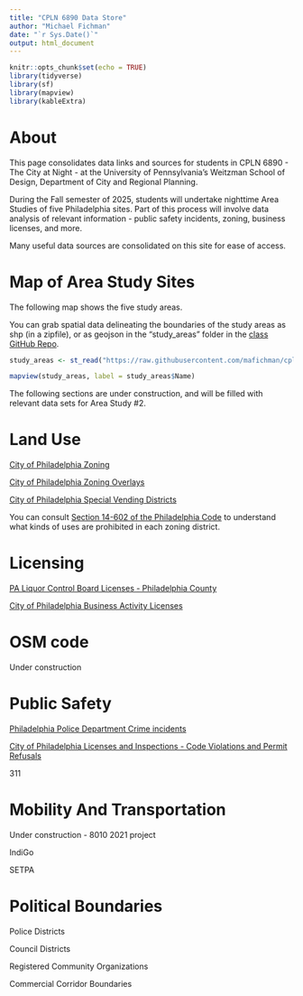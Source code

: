 ```yaml
---
title: "CPLN 6890 Data Store"
author: "Michael Fichman"
date: "`r Sys.Date()`"
output: html_document
---
```


```r
knitr::opts_chunk$set(echo = TRUE)
library(tidyverse)
library(sf)
library(mapview)
library(kableExtra)
```

# About

This page consolidates data links and sources for students in CPLN 6890 - The City at Night - at the University of Pennsylvania's Weitzman School of Design, Department of City and Regional Planning.

During the Fall semester of 2025, students will undertake nighttime Area Studies of five Philadelphia sites. Part of this process will involve data analysis of relevant information - public safety incidents, zoning, business licenses, and more.

Many useful data sources are consolidated on this site for ease of access.

# Map of Area Study Sites

The following map shows the five study areas.

You can grab spatial data delineating the boundaries of the study areas as shp (in a zipfile), or as geojson in the "study_areas" folder in the [class GitHub Repo](https://github.com/mafichman/cpln_6890/tree/main/study_areas/2025).


```r
study_areas <- st_read("https://raw.githubusercontent.com/mafichman/cpln_6890/refs/heads/main/study_areas/2025/geojson/study_areas_2025.geojson")

mapview(study_areas, label = study_areas$Name)

```

The following sections are under construction, and will be filled with relevant data sets for Area Study #2.

# Land Use

[City of Philadelphia Zoning](https://opendataphilly.org/datasets/zoning-base-districts/)

[City of Philadelphia Zoning Overlays](https://opendataphilly.org/datasets/zoning-overlays/)

[City of Philadelphia Special Vending Districts](https://opendataphilly.org/datasets/special-vending-districts/)

You can consult [Section 14-602 of the Philadelphia Code](https://codelibrary.amlegal.com/codes/philadelphia/latest/philadelphia_pa/0-0-0-292339) to understand what kinds of uses are prohibited in each zoning district.

# Licensing

[PA Liquor Control Board Licenses - Philadelphia County](https://github.com/mafichman/cpln_6890/blob/main/plcb_licenses/PHL_PLCB_geocoded.csv)

[City of Philadelphia Business Activity Licenses](https://opendataphilly.org/datasets/licenses-and-inspections-business-licenses/)

# OSM code

Under construction

# Public Safety

[Philadelphia Police Department Crime incidents](https://opendataphilly.org/datasets/crime-incidents/)

[City of Philadelphia Licenses and Inspections - Code Violations and Permit Refusals](https://opendataphilly.org/datasets/licenses-and-inspections-appeals-of-code-violations-and-permit-refusals/)

311

# Mobility And Transportation

Under construction - 8010 2021 project

IndiGo

SETPA

# Political Boundaries

Police Districts

Council Districts

Registered Community Organizations

Commercial Corridor Boundaries